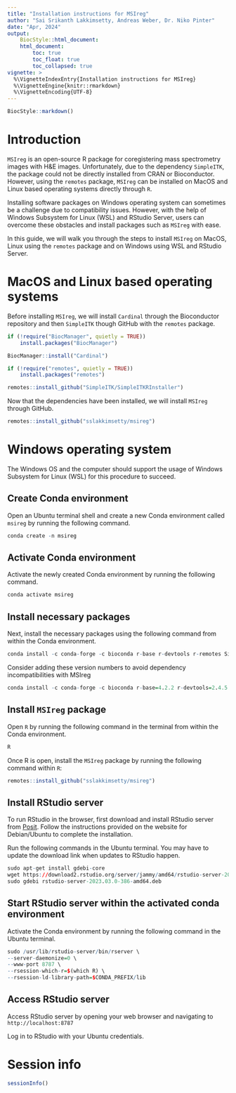 ```yaml
---
title: "Installation instructions for MSIreg"
author: "Sai Srikanth Lakkimsetty, Andreas Weber, Dr. Niko Pinter" 
date: "Apr, 2024"
output:
    BiocStyle::html_document: 
    html_document: 
        toc: true 
        toc_float: true
        toc_collapsed: true
vignette: >
  %\VignetteIndexEntry{Installation instructions for MSIreg}
  %\VignetteEngine{knitr::rmarkdown}
  %\VignetteEncoding{UTF-8} 
---
```



```r
BiocStyle::markdown() 
```


# Introduction 

`MSIreg` is an open-source R package for coregistering mass spectrometry images with H&E images. Unfortunately, due to the dependency `SimpleITK`, the package could not be directly installed from CRAN or Bioconductor. However, using the `remotes` package, `MSIreg` can be installed on MacOS and Linux based operating systems directly through `R`. 

Installing software packages on Windows operating system can sometimes be a challenge due to compatibility issues. However, with the help of Windows Subsystem for Linux (WSL) and RStudio Server, users can overcome these obstacles and install packages such as `MSIreg` with ease.

In this guide, we will walk you through the steps to install `MSIreg` on MacOS, Linux using the `remotes` package and on Windows using WSL and RStudio Server. 


# MacOS and Linux based operating systems 

Before installing `MSIreg`, we will install `Cardinal` through the Bioconductor repository and then `SimpleITK` though GitHub with the `remotes` package. 


```r
if (!require("BiocManager", quietly = TRUE))
    install.packages("BiocManager")

BiocManager::install("Cardinal")  
```

```r
if (!require("remotes", quietly = TRUE))
    install.packages("remotes")

remotes::install_github("SimpleITK/SimpleITKRInstaller") 
``` 

Now that the dependencies have been installed, we will install `MSIreg` through GitHub. 

```r
remotes::install_github("sslakkimsetty/msireg") 
```


# Windows operating system 

The Windows OS and the computer should support the usage of Windows Subsystem for Linux (WSL) for this procedure to succeed. 

## Create Conda environment

Open an Ubuntu terminal shell and create a new Conda environment called `msireg` by running the following command. 

```r
conda create -n msireg
```


## Activate Conda environment

Activate the newly created Conda environment by running the following command. 

```r
conda activate msireg
```

## Install necessary packages

Next, install the necessary packages using the following command from within the Conda environment. 
```r
conda install -c conda-forge -c bioconda r-base r-devtools r-remotes SimpleITK bioconductor-ebimage bioconductor-cardinal bioconductor-biocparallel r-rtsne
```

Consider adding these version numbers to avoid dependency incompatibilities with MSIreg

```r
conda install -c conda-forge -c bioconda r-base=4.2.2 r-devtools=2.4.5 r-remotes SimpleITK=2.2.1 bioconductor-ebimage=4.40.0 bioconductor-cardinal=3.0.1 bioconductor-biocparallel=1.32.5 r-rtsne=0.16
```


## Install `MSIreg` package

Open `R` by running the following command in the terminal from within the Conda environment. 

```r
R 
```

Once R is open, install the `MSIreg` package by running the following command within `R`:

```r
remotes::install_github("sslakkimsetty/msireg") 
```


## Install RStudio server

To run RStudio in the browser, first download and install RStudio server from [Posit](https://posit.co/download/rstudio-server/). Follow the instructions provided on the website for Debian/Ubuntu to complete the installation.

Run the following commands in the Ubuntu terminal. You may have to update the download link when updates to RStudio happen. 

```r
sudo apt-get install gdebi-core
wget https://download2.rstudio.org/server/jammy/amd64/rstudio-server-2023.03.0-386-amd64.deb
sudo gdebi rstudio-server-2023.03.0-386-amd64.deb
```


## Start RStudio server within the activated conda environment

Activate the Conda environment by running the following command in the Ubuntu terminal. 

```r
sudo /usr/lib/rstudio-server/bin/rserver \
--server-daemonize=0 \
--www-port 8787 \
--rsession-which-r=$(which R) \
--rsession-ld-library-path=$CONDA_PREFIX/lib
```

## Access RStudio server

Access RStudio server by opening your web browser and navigating to `http://localhost:8787` 

Log in to RStudio with your Ubuntu credentials.


# Session info 
```r
sessionInfo()
```

